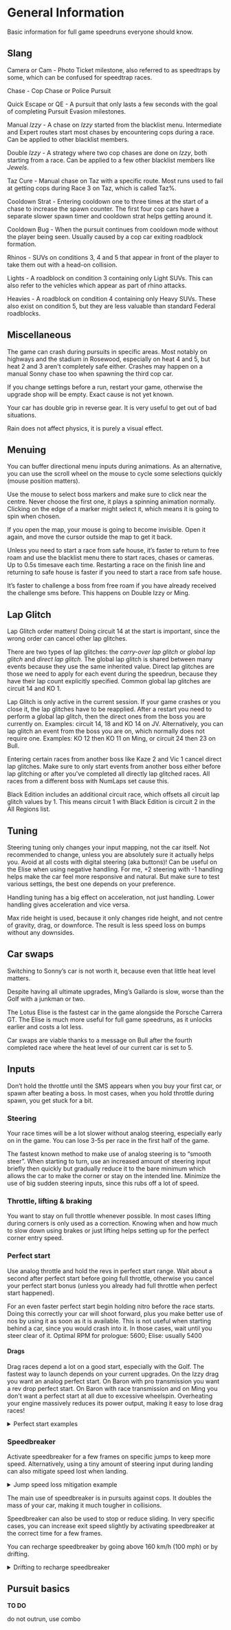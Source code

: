 # General Information

Basic information for full game speedruns everyone should know.


## Slang

Camera or Cam - Photo Ticket milestone, also referred to as speedtraps by some, which can be confused for speedtrap races.

Chase - Cop Chase or Police Pursuit

Quick Escape or QE - A pursuit that only lasts a few seconds with the goal of completing Pursuit Evasion milestones.

Manual *Izzy* - A chase on *Izzy* started from the blacklist menu. Intermediate and Expert routes start most chases by encountering cops during a race. Can be applied to other blacklist members.

Double *Izzy* - A strategy where two cop chases are done on *Izzy*, both starting from a race. Can be applied to a few other blacklist members like *Jewels*.

Taz Cure - Manual chase on Taz with a specific route. Most runs used to fail at getting cops during Race 3 on Taz, which is called Taz%.

Cooldown Strat - Entering cooldown one to three times at the start of a chase to increase the spawn counter. The first four cop cars have a separate slower spawn timer and cooldown strat helps getting around it.

Cooldown Bug - When the pursuit continues from cooldown mode without the player being seen. Usually caused by a cop car exiting roadblock formation.

Rhinos - SUVs on conditions 3, 4 and 5 that appear in front of the player to take them out with a head-on collision.

Lights - A roadblock on condition 3 containing only Light SUVs. This can also refer to the vehicles which appear as part of rhino attacks.

Heavies - A roadblock on condition 4 containing only Heavy SUVs. These also exist on condition 5, but they are less valuable than standard Federal roadblocks.

## Miscellaneous

The game can crash during pursuits in specific areas. Most notably on highways and the stadium in Rosewood, especially on heat 4 and 5, but heat 2 and 3 aren't completely safe either. Crashes may happen on a manual Sonny chase too when spawning the third cop car.

If you change settings before a run, restart your game, otherwise the upgrade shop will be empty. Exact cause is not yet known.

Your car has double grip in reverse gear. It is very useful to get out of bad situations.

Rain does not affect physics, it is purely a visual effect.

## Menuing

You can buffer directional menu inputs during animations. As an alternative, you can use the scroll wheel on the mouse to cycle some selections quickly (mouse position matters).

Use the mouse to select boss markers and make sure to click near the centre. Never choose the first one, it plays a spinning animation normally. Clicking on the edge of a marker might select it, which means it is going to spin when chosen.

If you open the map, your mouse is going to become invisible. Open it again, and move the cursor outside the map to get it back.

Unless you need to start a race from safe house, it’s faster to return to free roam and use the blacklist menu there to start races, chases or cameras. Up to 0.5s timesave each time. Restarting a race on the finish line and returning to safe house is faster if you need to start a race from safe house.

It’s faster to challenge a boss from free roam if you have already received the challenge sms before. This happens on Double Izzy or Ming.

## Lap Glitch

Lap Glitch order matters! Doing circuit 14 at the start is important, since the wrong order can cancel other lap glitches.

There are two types of lap glitches: the *carry-over lap glitch* or *global lap glitch* and *direct lap glitch*. The global lap glitch is shared between many events because they use the same inherited value. Direct lap glitches are those we need to apply for each event during the speedrun, because they have their lap count explicitly specified. Common global lap glitches are circuit 14 and KO 1.

Lap Glitch is only active in the current session. If your game crashes or you close it, the lap glitches have to be reapplied. After a restart you need to perform a global lap glitch, then the direct ones from the boss you are currently on. Examples: circuit 14, 18 and KO 14 on JV. Alternatively, you can lap glitch an event from the boss you are on, which normally does not require one. Examples: KO 12 then KO 11 on Ming, or circuit 24 then 23 on Bull.

Entering certain races from another boss like Kaze 2 and Vic 1 cancel direct lap glitches. Make sure to only start events from another boss either before lap glitching or after you've completed all directly lap glitched races. All races from a different boss with NumLaps set cause this.

Black Edition includes an additional circuit race, which offsets all circuit lap glitch values by 1. This means circuit 1 with Black Edition is circuit 2 in the All Regions list.

## Tuning

Steering tuning only changes your input mapping, not the car itself. Not recommended to change, unless you are absolutely sure it actually helps you. Avoid at all costs with digital steering (aka buttons)! Can be useful on the Elise when using negative handling. For me, +2 steering with -1 handling helps make the car feel more responsive and natural. But make sure to test various settings, the best one depends on your preference.

Handling tuning has a big effect on acceleration, not just handling. Lower handling gives acceleration and vice versa.

Max ride height is used, because it only changes ride height, and not centre of gravity, drag, or downforce. The result is less speed loss on bumps without any downsides.

## Car swaps

Switching to Sonny’s car is not worth it, because even that little heat level matters.

Despite having all ultimate upgrades, Ming’s Gallardo is slow, worse than the Golf with a junkman or two.

The Lotus Elise is the fastest car in the game alongside the Porsche Carrera GT. The Elise is much more useful for full game speedruns, as it unlocks earlier and costs a lot less.

Car swaps are viable thanks to a message on Bull after the fourth completed race where the heat level of our current car is set to 5.

## Inputs

Don’t hold the throttle until the SMS appears when you buy your first car, or spawn after beating a boss. In most cases, when you hold throttle during spawn, you get stuck for a bit.

### Steering

Your race times will be a lot slower without analog steering, especially early on in the game. You can lose 3-5s per race in the first half of the game.

The fastest known method to make use of analog steering is to “smooth steer”. When starting to turn, use an increased amount of steering input briefly then quickly but gradually reduce it to the bare minimum which allows the car to make the corner or stay on the intended line. Minimize the use of big sudden steering inputs, since this rubs off a lot of speed.

### Throttle, lifting & braking

You want to stay on full throttle whenever possible. In most cases lifting during corners is only used as a correction. Knowing when and how much to slow down using brakes or just lifting helps setting up for the perfect corner entry speed.

### Perfect start

Use analog throttle and hold the revs in perfect start range. Wait about a second after perfect start before going full throttle, otherwise you cancel your perfect start bonus (unless you already had full throttle when perfect start happened).

For an even faster perfect start begin holding nitro before the race starts. Doing this correctly your car will shoot forward, plus you make better use of nos by using it as soon as it is available. This is not useful when starting behind a car, since you would crash into it. In those cases, wait until you steer clear of it. Optimal RPM for prologue: 5600; Elise: usually 5400

#### Drags

Drag races depend a lot on a good start, especially with the Golf. The fastest way to launch depends on your current upgrades. On the Izzy drag you want an analog perfect start. On Baron with pro transmission you want a rev drop perfect start. On Baron with race transmission and on Ming you don't want a perfect start at all due to excessive wheelspin. Overheating your engine massively reduces its power output, making it easy to lose drag races!

<details>
<summary>Perfect start examples</summary>
  <Tabs>
    <TabItem value="clip1" label="Analog">
<div class="container-169">
<iframe class="responsive-iframe" src="https://www.youtube.com/embed/wmAdTSbAUkw?si=dlWc8sBCCNFo7O4Z&amp;clip=UgkxBxsw6AOPNK40ckVfOcFunvWQvNZkQTCV&amp;clipt=EJyZOhiAzDo" title="YouTube video player" loading="lazy" frameBorder="0" allow="accelerometer; autoplay; clipboard-write; encrypted-media; gyroscope; picture-in-picture; web-share" referrerPolicy="strict-origin-when-cross-origin" allowFullScreen></iframe>
</div>
	</TabItem>
    <TabItem value="clip2" label="Nitrous">
<div class="container-169">
<iframe class="responsive-iframe" src="https://www.youtube.com/embed/wmAdTSbAUkw?si=6jJsXYkPIIKQDnLY&amp;clip=UgkxeJp8pHlYP605OZqnae_GglUMXLv8ocIC&amp;clipt=EKCKBxiw2Ac" title="YouTube video player" loading="lazy" frameBorder="0" allow="accelerometer; autoplay; clipboard-write; encrypted-media; gyroscope; picture-in-picture; web-share" referrerPolicy="strict-origin-when-cross-origin" allowFullScreen></iframe>
</div>
	</TabItem>
    <TabItem value="clip3" label="Rev drop (Baron)">
<div class="container-85">
<iframe class="responsive-iframe" src="https://www.youtube.com/embed/R-3p714sKT4?si=fNTtfRy-KlF-l38S&amp;clip=UgkxYykEBM3FjV4o1RtTrvpx-Jbv5DydBC_6&amp;clipt=EMi-hwIYqJmJAg" title="YouTube video player" loading="lazy" frameBorder="0" allow="accelerometer; autoplay; clipboard-write; encrypted-media; gyroscope; picture-in-picture; web-share" referrerPolicy="strict-origin-when-cross-origin" allowFullScreen></iframe>
</div>
	</TabItem>
    <TabItem value="clip4" label="Skip (Ming)">
<div class="container-85">
<iframe class="responsive-iframe" src="https://www.youtube.com/embed/R-3p714sKT4?si=82N3zCoUc1yC9OR6&amp;clip=UgkxTvpHWgkepCUaBULkd6oi0tUQ1Lml_32y&amp;clipt=ENiYgQMYyMSCAw" title="YouTube video player" loading="lazy" frameBorder="0" allow="accelerometer; autoplay; clipboard-write; encrypted-media; gyroscope; picture-in-picture; web-share" referrerPolicy="strict-origin-when-cross-origin" allowFullScreen></iframe>
</div>
	</TabItem>
  </Tabs>
</details>

### Speedbreaker

Activate speedbreaker for a few frames on specific jumps to keep more speed. Alternatively, using a tiny amount of steering input during landing can also mitigate speed lost when landing.

<details>
<summary>Jump speed loss mitigation example</summary>
<div class="container-169">
<iframe class="responsive-iframe" src="https://www.youtube.com/embed/ehCVfUPVvsA?si=YmoXa1IKewJN2l7o&amp;clip=UgkxaE-DmKnYnTHypqwKZxpkjwYHhyRgRQ_b&amp;clipt=EMipFBjw7BU" title="YouTube video player" loading="lazy" frameBorder="0" allow="accelerometer; autoplay; clipboard-write; encrypted-media; gyroscope; picture-in-picture; web-share" referrerPolicy="strict-origin-when-cross-origin" allowFullScreen></iframe>
</div>
</details>

The main use of speedbreaker is in pursuits against cops. It doubles the mass of your car, making it much tougher in collisions.

Speedbreaker can also be used to stop or reduce sliding. In very specific cases, you can increase exit speed slightly by activating speedbreaker at the correct time for a few frames.

You can recharge speedbreaker by going above 160 km/h (100 mph) or by drifting.

<details>
<summary>Drifting to recharge speedbreaker</summary>
<div class="container-169">
<iframe class="responsive-iframe" src="https://www.youtube.com/embed/q8yYg9KK7T0?si=9fwAMwZBzyVQT24c&amp;clip=UgkxwYQgSnxz7xIE3n524AVJSDmra27HCJCC&amp;clipt=ELiO6AgY3P_oCA" title="YouTube video player" loading="lazy" frameBorder="0" allow="accelerometer; autoplay; clipboard-write; encrypted-media; gyroscope; picture-in-picture; web-share" referrerPolicy="strict-origin-when-cross-origin" allowFullScreen></iframe>
</div>
</details>

## Pursuit basics

**TO DO**

do not outrun, use combo

